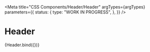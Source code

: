 
<Meta
  title="CSS Components/Header/Header"
  argTypes={argTypes}
  parameters={{
    status: {
      type: "WORK IN PROGRESS",
    },
  }}
/>

# Header

<Canvas>
  <Story name="Header" args={defaultArgs}>
    {Header.bind({})}
  </Story>
</Canvas>

<ArgsTable story="Header" />
